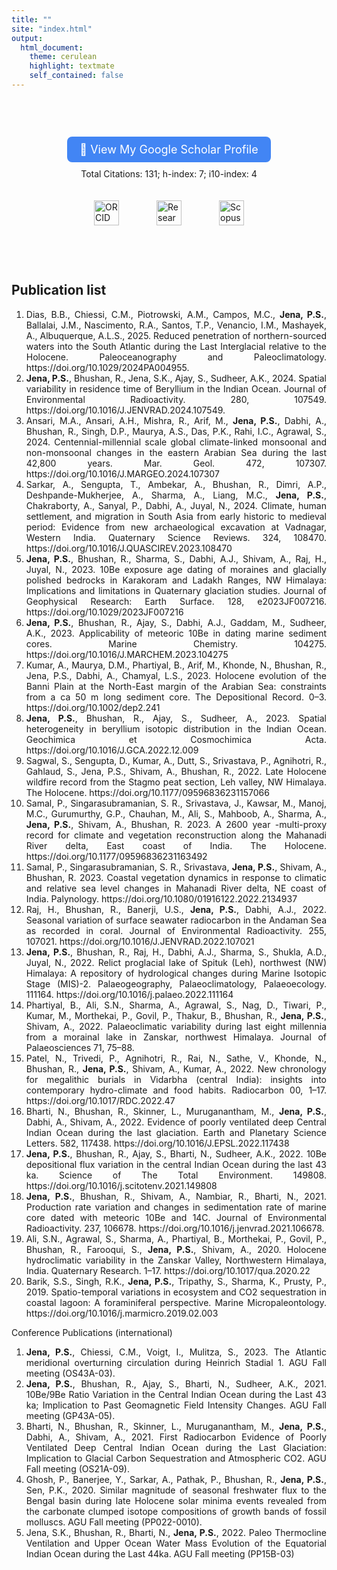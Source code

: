 ```yaml
---
title: ""
site: "index.html"
output:
  html_document:
    theme: cerulean
    highlight: textmate
    self_contained: false
---
```

<br><br><br>

<div style="text-align:center; margin-top:20px;">
  <a href="https://scholar.google.co.in/citations?user=mi1fxyEAAAAJ&hl=en" target="_blank" 
     style="font-size:18px; padding:10px 20px; background-color:#4285F4; color:white; text-decoration:none; border-radius:8px;">
    📖 View My Google Scholar Profile
  </a>
</div>

<div style="text-align:center; margin-top:20px;">
Total Citations: 131; h-index: 7; i10-index: 4 
</div>




<div style="display: flex; justify-content: center; align-items: center; gap: 30px; margin-top: 20px;">

  <!-- ORCID -->
  <a href="https://orcid.org/ 0000-0002-2232-4212" target="_blank" style="margin: 0 15px;">
    <img src="https://upload.wikimedia.org/wikipedia/commons/0/06/ORCID_iD.svg" alt="ORCID" width="40">
  </a>

  <!-- ResearchGate -->
  <a href="https://www.researchgate.net/profile/Partha-Jena?ev=hdr_xprf" target="_blank" style="margin: 0 15px;">
    <img src="https://upload.wikimedia.org/wikipedia/commons/5/5e/ResearchGate_icon_SVG.svg" alt="ResearchGate" width="40">
  </a>

  <!-- Scopus -->
  <a href="https://www.scopus.com/authid/detail.uri?authorId=57206849353" target="_blank" style="margin: 0 15px;">
    <img src="scopus.png" alt="Scopus" width="40">
 </a>

</div>


<br><br>

<div style="text-align: justify;">


## Publication list

1.	Dias, B.B., Chiessi, C.M., Piotrowski, A.M., Campos, M.C., **Jena, P.S.**, Ballalai, J.M., Nascimento, R.A., Santos, T.P., Venancio, I.M., Mashayek, A., Albuquerque, A.L.S., 2025. Reduced penetration of northern-sourced waters into the South Atlantic during the Last Interglacial relative to the Holocene. Paleoceanography and Paleoclimatology. https://doi.org/10.1029/2024PA004955.
2.	**Jena, P.S.**, Bhushan, R., Jena, S.K., Ajay, S., Sudheer, A.K., 2024. Spatial variability in residence time of Beryllium in the Indian Ocean. Journal of Environmental Radioactivity. 280, 107549. https://doi.org/10.1016/J.JENVRAD.2024.107549.
3.	Ansari, M.A., Ansari, A.H., Mishra, R., Arif, M., **Jena, P.S.**, Dabhi, A., Bhushan, R., Singh, D.P., Maurya, A.S., Das, P.K., Rahi, I.C., Agrawal, S., 2024. Centennial-millennial scale global climate-linked monsoonal and non-monsoonal changes in the eastern Arabian Sea during the last 42,800 years. Mar. Geol. 472, 107307. https://doi.org/10.1016/J.MARGEO.2024.107307
4.	Sarkar, A., Sengupta, T., Ambekar, A., Bhushan, R., Dimri, A.P., Deshpande-Mukherjee, A., Sharma, A., Liang, M.C., **Jena, P.S.**, Chakraborty, A., Sanyal, P., Dabhi, A., Juyal, N., 2024. Climate, human settlement, and migration in South Asia from early historic to medieval period: Evidence from new archaeological excavation at Vadnagar, Western India. Quaternary Science Reviews. 324, 108470. https://doi.org/10.1016/J.QUASCIREV.2023.108470
5.	**Jena, P.S.**, Bhushan, R., Sharma, S., Dabhi, A.J., Shivam, A., Raj, H., Juyal, N., 2023. 10Be exposure age dating of moraines and glacially polished bedrocks in Karakoram and Ladakh Ranges, NW Himalaya: Implications and limitations in Quaternary glaciation studies. Journal of Geophysical Research: Earth Surface. 128, e2023JF007216. https://doi.org/10.1029/2023JF007216
6.	**Jena, P.S.**, Bhushan, R., Ajay, S., Dabhi, A.J., Gaddam, M., Sudheer, A.K., 2023. Applicability of meteoric 10Be in dating marine sediment cores. Marine Chemistry. 104275. https://doi.org/10.1016/J.MARCHEM.2023.104275
7.	Kumar, A., Maurya, D.M., Phartiyal, B., Arif, M., Khonde, N., Bhushan, R., Jena, P.S., Dabhi, A., Chamyal, L.S., 2023. Holocene evolution of the Banni Plain at the North-East margin of the Arabian Sea: constraints from a ca 50 m long sediment core. The Depositional Record. 0–3. https://doi.org/10.1002/dep2.241
8.	**Jena, P.S.**, Bhushan, R., Ajay, S., Sudheer, A., 2023. Spatial heterogeneity in beryllium isotopic distribution in the Indian Ocean. Geochimica et Cosmochimica Acta. https://doi.org/10.1016/J.GCA.2022.12.009
9.	Sagwal, S., Sengupta, D., Kumar, A., Dutt, S., Srivastava, P., Agnihotri, R., Gahlaud, S., Jena, P.S., Shivam, A., Bhushan, R., 2022. Late Holocene wildfire record from the Stagmo peat section, Leh valley, NW Himalaya. The Holocene. https://doi.org/10.1177/09596836231157066
10.	Samal, P., Singarasubramanian, S. R., Srivastava, J., Kawsar, M., Manoj, M.C., Gurumurthy, G.P., Chauhan, M., Ali, S., Mahboob, A., Sharma, A., **Jena, P.S.**, Shivam, A., Bhushan, R. 2023. A 2600 year -multi-proxy record for climate and vegetation reconstruction along the Mahanadi River delta, East coast of India. The Holocene. https://doi.org/10.1177/09596836231163492
11.	Samal, P., Singarasubramanian, S. R., Srivastava, **Jena, P.S.**, Shivam, A., Bhushan, R. 2023. Coastal vegetation dynamics in response to climatic and relative sea level changes in Mahanadi River delta, NE coast of India. Palynology. https://doi.org/10.1080/01916122.2022.2134937
12.	Raj, H., Bhushan, R., Banerji, U.S., **Jena, P.S.**, Dabhi, A.J., 2022. Seasonal variation of surface seawater radiocarbon in the Andaman Sea as recorded in coral. Journal of Environmental Radioactivity. 255, 107021. https://doi.org/10.1016/J.JENVRAD.2022.107021
13.	**Jena, P.S.**, Bhushan, R., Raj, H., Dabhi, A.J., Sharma, S., Shukla, A.D., Juyal, N., 2022. Relict proglacial lake of Spituk (Leh), northwest (NW) Himalaya: A repository of hydrological changes during Marine Isotopic Stage (MIS)-2. Palaeogeography, Palaeoclimatology, Palaeoecology. 111164. https://doi.org/10.1016/j.palaeo.2022.111164
14.	Phartiyal, B., Ali, S.N., Sharma, A., Agrawal, S., Nag, D., Tiwari, P., Kumar, M., Morthekai, P., Govil, P., Thakur, B., Bhushan, R., **Jena, P.S.**, Shivam, A., 2022. Palaeoclimatic variability during last eight millennia from a morainal lake in Zanskar, northwest Himalaya. Journal of Palaeosciences 71, 75–88.
15.	Patel, N., Trivedi, P., Agnihotri, R., Rai, N., Sathe, V., Khonde, N., Bhushan, R., **Jena, P.S.**, Shivam, A., Kumar, A., 2022. New chronology for megalithic burials in Vidarbha (central India): insights into contemporary hydro-climate and food habits. Radiocarbon 00, 1–17. https://doi.org/10.1017/RDC.2022.47
16.	Bharti, N., Bhushan, R., Skinner, L., Muruganantham, M., **Jena, P.S.**, Dabhi, A., Shivam, A., 2022. Evidence of poorly ventilated deep Central Indian Ocean during the last glaciation. Earth and Planetary Science Letters. 582, 117438. https://doi.org/10.1016/J.EPSL.2022.117438
17.	**Jena, P.S.**, Bhushan, R., Ajay, S., Bharti, N., Sudheer, A.K., 2022. 10Be depositional flux variation in the central Indian Ocean during the last 43 ka. Science of The Total Environment. 149808. https://doi.org/10.1016/j.scitotenv.2021.149808   
18.	**Jena, P.S.**, Bhushan, R., Shivam, A., Nambiar, R., Bharti, N., 2021. Production rate variation and changes in sedimentation rate of marine core dated with meteoric 10Be and 14C. Journal of Environmental Radioactivity. 237, 106678. https://doi.org/10.1016/j.jenvrad.2021.106678.
19.	Ali, S.N., Agrawal, S., Sharma, A., Phartiyal, B., Morthekai, P., Govil, P., Bhushan, R., Farooqui, S., **Jena, P.S.**, Shivam, A., 2020. Holocene hydroclimatic variability in the Zanskar Valley, Northwestern Himalaya, India. Quaternary Research. 1–17. https://doi.org/10.1017/qua.2020.22
20.	Barik, S.S., Singh, R.K., **Jena, P.S.**, Tripathy, S., Sharma, K., Prusty, P., 2019. Spatio-temporal variations in ecosystem and CO2 sequestration in coastal lagoon: A foraminiferal perspective. Marine Micropaleontology. https://doi.org/10.1016/j.marmicro.2019.02.003

Conference Publications (international)

1.	**Jena, P.S.**, Chiessi, C.M., Voigt, I., Mulitza, S., 2023. The Atlantic meridional overturning circulation during Heinrich Stadial 1. AGU Fall meeting (OS43A-03). 
2.	**Jena, P.S.**, Bhushan, R., Ajay, S., Bharti, N., Sudheer, A.K., 2021. 10Be/9Be Ratio Variation in the Central Indian Ocean during the Last 43 ka; Implication to Past Geomagnetic Field Intensity Changes. AGU Fall meeting (GP43A-05). 
3.	Bharti, N., Bhushan, R., Skinner, L., Muruganantham, M., **Jena, P.S.**, Dabhi, A., Shivam, A., 2021. First Radiocarbon Evidence of Poorly Ventilated Deep Central Indian Ocean during the Last Glaciation: Implication to Glacial Carbon Sequestration and Atmospheric CO2. AGU Fall meeting (OS21A-09).
4.	Ghosh, P., Banerjee, Y., Sarkar, A., Pathak, P., Bhushan, R., **Jena, P.S.**, Sen, P.K., 2020. Similar magnitude of seasonal freshwater flux to the Bengal basin during late Holocene solar minima events revealed from the carbonate clumped isotope compositions of growth bands of fossil molluscs. AGU Fall meeting (PP022-0010).
5.	Jena, S.K., Bhushan, R., Bharti, N., **Jena, P.S.**, 2022. Paleo Thermocline Ventilation and Upper Ocean Water Mass Evolution of the Equatorial Indian Ocean during the Last 44ka. AGU Fall meeting (PP15B-03)


</div>







